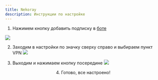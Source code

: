 ```yaml
---
title: Nekoray
description: Инструкции по настройке
---
```


1. Нажимем кнопку добавить подписку в [боте](https://t.me/vpnghostbot)

![](https://vpnghost.space/hiddify/1.jpg)


2. Заходим в настройки по значку сверху справо и выбираем пункт VPN
![](https://vpnghost.space/hiddify/2.jpg)


3. Выходим и нажимаем кнопку посередине
![](https://vpnghost.space/hiddify/3.jpg)


<center>4. Готово, все настроено!</center>